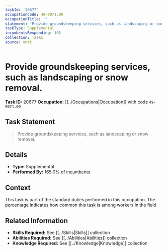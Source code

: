 ```yaml
---
taskId: '20677'
occupationCode: 49-9071.00
occupationTitle: ''
statement: 'Provide groundskeeping services, such as landscaping or snow removal.'
taskType: Supplemental
incumbentsResponding: 165
collection: Tasks
source: onet
---
```

# Provide groundskeeping services, such as landscaping or snow removal.

**Task ID:** 20677
**Occupation:** [[../Occupations|Occupation]] with code `49-9071.00`

## Task Statement

> Provide groundskeeping services, such as landscaping or snow removal.

## Details

- **Type:** Supplemental
- **Performed By:** 165.0% of incumbents

## Context

This task is part of the standard duties performed in this occupation. The percentage indicates how common this task is among workers in the field.

## Related Information

- **Skills Required:** See [[../Skills|Skills]] collection
- **Abilities Required:** See [[../Abilities|Abilities]] collection
- **Knowledge Required:** See [[../Knowledge|Knowledge]] collection
